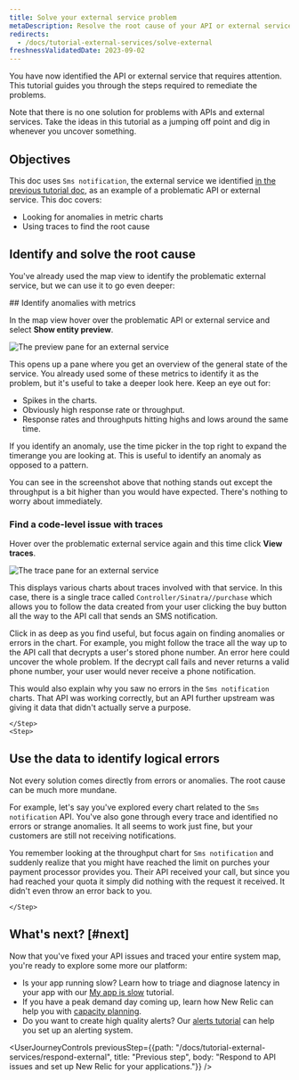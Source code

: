 ```yaml
---
title: Solve your external service problem
metaDescription: Resolve the root cause of your API or external service problems   
redirects:
  - /docs/tutorial-external-services/solve-external
freshnessValidatedDate: 2023-09-02
---
```




You have now identified the API or external service that requires attention. This tutorial guides you through the steps required to remediate the problems. 

Note that there is no one solution for problems with APIs and external services. Take the ideas in this tutorial as a jumping off point and dig in whenever you uncover something.

## Objectives

This doc uses `Sms notification`, the external service we identified [in the previous tutorial doc](/docs/tutorial-external-services/respond-external), as an example of a problematic API or external service. This doc covers:

* Looking for anomalies in metric charts
* Using traces to find the root cause

## Identify and solve the root cause

You've already used the map view to identify the problematic external service, but we can use it to go even deeper:

<Steps>
    <Step>
## Identify anomalies with metrics

In the map view hover over the problematic API or external service and select <DoNotTranslate>**Show entity preview**</DoNotTranslate>. 

<img
    title="The preview pane for an external service"
    alt="The preview pane for an external service"
    src={apmPreview}
    />  


This opens up a pane where you get an overview of the general state of the service. You already used some of these metrics to identify it as the problem, but it's useful to take a deeper look here. Keep an eye out for:

* Spikes in the charts. 
* Obviously high response rate or throughput.
* Response rates and throughputs hitting highs and lows around the same time.

If you identify an anomaly, use the time picker in the top right to expand the timerange you are looking at. This is useful to identify an anomaly as opposed to a pattern.

You can see in the screenshot above that nothing stands out except the throughput is a bit higher than you would have expected. There's nothing to worry about immediately.
    </Step>
    <Step>
### Find a code-level issue with traces         

Hover over the problematic external service again and this time click <DoNotTranslate>**View traces**</DoNotTranslate>. 

<img
    title="The trace pane for an external service"
    alt="The trace pane for an external service"
    src={apmTrace}
    />  

This displays various charts about traces involved with that service. In this case, there is a single trace called `Controller/Sinatra//purchase` which allows you to follow the data created from your user clicking the buy button all the way to the API call that sends an SMS notification. 

Click in as deep as you find useful, but focus again on finding anomalies or errors in the chart. For example, you might follow the trace all the way up to the API call that decrypts a user's stored phone number. An error here could uncover the whole problem. If the decrypt call fails and never returns a valid phone number, your user would never receive a phone notification. 

This would also explain why you saw no errors in the `Sms notification` charts. That API was working correctly, but an API further upstream was giving it data that didn't actually serve a purpose.

    </Step>
    <Step>
## Use the data to identify logical errors

Not every solution comes directly from errors or anomalies. The root cause can be much more mundane.

For example, let's say you've explored every chart related to the `Sms notification` API. You've also gone through every trace and identified no errors or strange anomalies. It all seems to work just fine, but your customers are still not receiving notifications.

You remember looking at the throughput chart for `Sms notification` and suddenly realize that you might have reached the limit on purches your payment processor provides you. Their API received your call, but since you had reached your quota it simply did nothing with the request it received. It didn't even throw an error back to you.

    </Step>
</Steps>
        

## What's next? [#next]

Now that you've fixed your API issues and traced your entire system map, you're ready to explore some more our platform:

* Is your app running slow? Learn how to triage and diagnose latency in your app with our [My app is slow](/docs/tutorial-app-slow/root-causes) tutorial.
* If you have a peak demand day coming up, learn how New Relic can help you with [capacity planning](/docs/tutorial-peak-demand/get-started).
* Do you want to create high quality alerts? Our [alerts tutorial](/docs/tutorial-create-alerts/create-new-relic-alerts/) can help you set up an alerting system.  

<UserJourneyControls
    previousStep={{path: "/docs/tutorial-external-services/respond-external", title: "Previous step", body: "Respond to API issues and set up New Relic for your applications."}}
/>